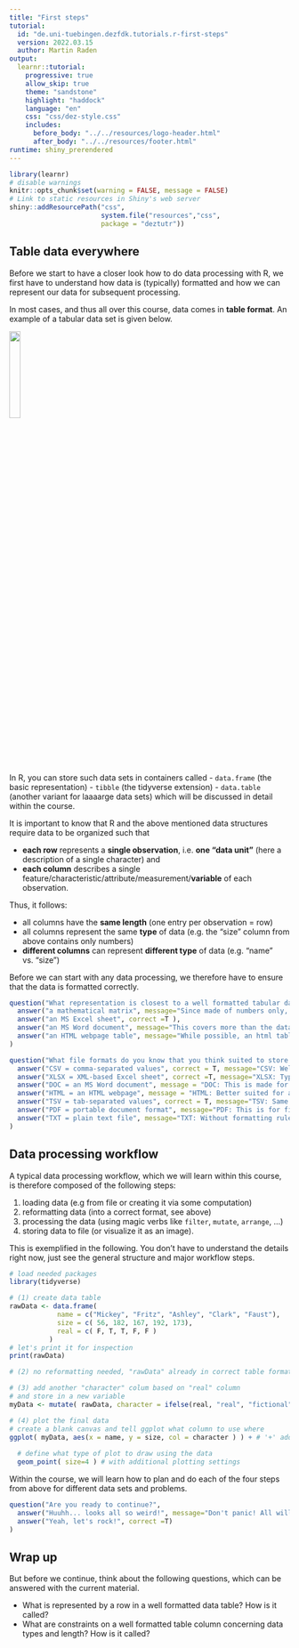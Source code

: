 ```yaml
---
title: "First steps"
tutorial:
  id: "de.uni-tuebingen.dezfdk.tutorials.r-first-steps"
  version: 2022.03.15
  author: Martin Raden
output: 
  learnr::tutorial:
    progressive: true
    allow_skip: true
    theme: "sandstone"
    highlight: "haddock"
    language: "en"
    css: "css/dez-style.css"
    includes:
      before_body: "../../resources/logo-header.html"
      after_body: "../../resources/footer.html"
runtime: shiny_prerendered
---
```

  
```r
library(learnr)
# disable warnings
knitr::opts_chunk$set(warning = FALSE, message = FALSE) 
# Link to static resources in Shiny's web server
shiny::addResourcePath("css",
                       system.file("resources","css",
                       package = "deztutr"))
```


## Table data everywhere

Before we start to have a closer look how to do data processing with R, we first have to understand how data is (typically) formatted and how we can represent our data for subsequent processing.

In most cases, and thus all over this course, data comes in **table format**. 
An example of a tabular data set is given below.

![](images/data.frame.example.png){width=20%}

In R, you can store such data sets in containers called
- `data.frame` (the basic representation)
- `tibble` (the tidyverse extension)
- `data.table` (another variant for laaaarge data sets)
which will be discussed in detail within the course.

It is important to know that R and the above mentioned data structures require data to be organized such that

- **each row** represents a **single observation**, i.e. **one "data unit"** (here a description of a single character) and
- **each column** describes a single feature/characteristic/attribute/measurement/**variable** of each observation.

Thus, it follows:

- all columns have the **same length** (one entry per observation = row)
- all columns represent the same **type** of data (e.g. the "size" column from above contains only numbers)
- **different columns** can represent **different type** of data (e.g. "name" vs. "size")

Before we can start with any data processing, we therefore have to ensure that the data is formatted correctly.

```r
question("What representation is closest to a well formatted tabular data set described above?",
  answer("a mathematical matrix", message="Since made of numbers only, better use a dedicated data structure suited for mathematical operations."),
  answer("an MS Excel sheet", correct =T ),
  answer("an MS Word document", message="This covers more than the data table."),
  answer("an HTML webpage table", message="While possible, an html table poses not all constraints from above.")
)
```


```r
question("What file formats do you know that you think suited to store such data?",
  answer("CSV = comma-separated values", correct = T, message="CSV: Well suited and compact format. Separator can also be a semicolon etc."),
  answer("XLSX = XML-based Excel sheet", correct =T, message="XLSX: Typically good for final data to show your supervisor but not as an intermediate data storage."),
  answer("DOC = an MS Word document", message = "DOC: This is made for formatted text."),
  answer("HTML = an HTML webpage", message = "HTML: Better suited for any kind of information but not best for tabular data."),
  answer("TSV = tab-separated values", correct = T, message="TSV: Same as CSV."),
  answer("PDF = portable document format", message="PDF: This is for final presentation/printing, not data storage."),
  answer("TXT = plain text file", message="TXT: Without formatting rules it will be hard to read the data again.")
)
```


## Data processing workflow


A typical data processing workflow, which we will learn within this course, is therefore composed of the following steps:

1. loading data (e.g from file or creating it via some computation)
2. reformatting data (into a correct format, see above)
3. processing the data (using magic verbs like `filter`, `mutate`, `arrange`, ...)
4. storing data to file (or visualize it as an image).

This is exemplified in the following.
You don't have to understand the details right now, just see the general structure and major workflow steps.

```r
# load needed packages
library(tidyverse)

# (1) create data table
rawData <- data.frame(
            name = c("Mickey", "Fritz", "Ashley", "Clark", "Faust"),
            size = c( 56, 182, 167, 192, 173),
            real = c( F, T, T, F, F )
          )
# let's print it for inspection
print(rawData)

# (2) no reformatting needed, "rawData" already in correct table format

# (3) add another "character" colum based on "real" column
# and store in a new variable
myData <- mutate( rawData, character = ifelse(real, "real", "fictional") )

# (4) plot the final data
# create a blank canvas and tell ggplot what column to use where
ggplot( myData, aes(x = name, y = size, col = character ) ) + # '+' adds the next plot element
  
  # define what type of plot to draw using the data
  geom_point( size=4 ) # with additional plotting settings

```

Within the course, we will learn how to plan and do each of the four steps from above for different data sets and problems.


```r
question("Are you ready to continue?",
  answer("Huuhh... looks all so weird!", message="Don't panic! All will be good! ;)"),
  answer("Yeah, let's rock!", correct =T)
)
```



## Wrap up

But before we continue, think about the following questions, which can be answered with the current material.

- What is represented by a row in a well formatted data table? How is it called?
- What are constraints on a well formatted table column concerning data types and length? How is it called?


